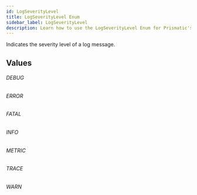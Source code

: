 ```yaml
---
id: LogSeverityLevel
title: LogSeverityLevel Enum
sidebar_label: LogSeverityLevel
description: Learn how to use the LogSeverityLevel Enum for Prismatic's API.
---
```


Indicates the severity level of a log message.

## Values

###### DEBUG

###### ERROR

###### FATAL

###### INFO

###### METRIC

###### TRACE

###### WARN
